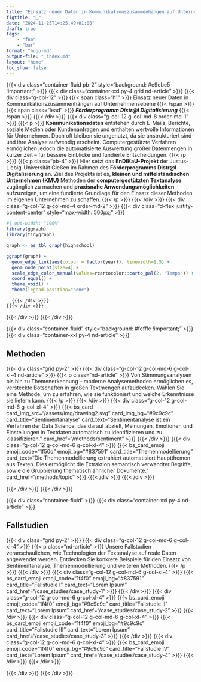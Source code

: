 ```yaml
---
title: "Einsatz neuer Daten in Kommunikationszusammenhängen auf Unternehmensebene"
figtitle: "💾"
date: "2024-11-25T14:25:49+01:00"
draft: true
tags: 
    - "foo"
    - "bar"
format: "hugo-md"
output-file: "_index.md"
layout: "home"
toc_show: false
---
```


<!-- Kommunikationsdaten umfassen Informationen, die bei der Interaktion zwischen Personen oder zwischen Personen und Geräten anfallen. Dazu gehören nicht nur die unmittelbaren Inhalte der Kommunikation, sondern auch verschiedene Metadaten wie Sender- und Empfängerinformationen, Zeitstempel, Betreffzeilen und mehr. Diese Daten können aus verschiedenen Quellen stammen, wie E-Mails, Textnachrichten, Chatprotokollen, sozialen Medien, Kundenanfragen und Kundenbefragungen. Für hessische Unternehmen können diese Kommunikationsdaten eine wertvolle Informationsquelle darstellen, deren Analyse wirtschaftlichen Mehrwert generieren kann.. -->

<!-- {{{< div id="chart" >}}} {{{< /div >}}}
<script src="/assets/js/wordcloud.js"></script> -->

{{{< div class="container-fluid pb-2" style="background: #e9ebe5 !important;" >}}}
  {{{< div class="container-xxl py-4 grid nd-article" >}}}
    {{{< div class="g-col-12" >}}} {{{< span class="h1" >}}} Einsatz neuer Daten in Kommunikationszusammenhängen auf Unternehmensebene {{{< /span >}}} <br> {{{< span class="lead" >}}} ***Förderprogramm Distr@l Digitalisierung*** {{{< /span >}}} {{{< /div >}}}
    {{{< div class="g-col-12 g-col-md-8 order-md-1" >}}}
      {{{< p >}}} **Kommunikationsdaten** entstehen durch E-Mails, Berichte, soziale Medien oder Kundenanfragen und enthalten wertvolle Informationen für Unternehmen. Doch oft bleiben sie ungenutzt, da sie unstrukturiert sind und ihre Analyse aufwendig erscheint. Computergestützte Verfahren ermöglichen jedoch die automatisierte Auswertung großer Datenmengen in kurzer Zeit – für bessere Einblicke und fundierte Entscheidungen. {{{< /p >}}} {{{< p class="pb-4" >}}} Hier setzt das **EnDiKaU-Projekt** der Justus-Liebig-Universität Gießen im Rahmen des **Förderprogramms Distr@l Digitalisierung** an. Ziel des Projekts ist es, **kleinen und mittelständischen Unternehmen (KMU)** Methoden der **computergestützten Textanalyse** zugänglich zu machen und **praxisnahe Anwendungsmöglichkeiten** aufzuzeigen, um eine fundierte Grundlage für den Einsatz dieser Methoden im eigenen Unternehmen zu schaffen. {{{< /p >}}} 
      <!-- {{{< div class="text-white text-bg-primary rounded p-3" >}}} -->
      <!--   {{{< p class="p-0" >}}} Unsere Website bietet Ihnen eine Übersicht der vielfältigen Werkzeuge, mit denen Kommunikationsdaten analysiert und genutzt werden können. Von den Grundlagen dieser Daten über Methoden, diese zu strukturieren und auszuwerten, bis hin zu praktischen Anwendungen – entdecken Sie, wie diese Methoden dazu beitragen können, wertvolle Erkenntnisse aus Kommunikationsdaten zu gewinnen. {{{< /p >}}} -->
      <!-- {{{< /div >}}} -->
    {{{< /div >}}}
    {{{< div class="g-col-12 g-col-md-4 order-md-2" >}}}
      {{{< div class="d-flex justify-content-center" style="max-width: 500px;" >}}}

```r
#| out-width: "100%"
library(ggraph)
library(tidygraph)

graph <- as_tbl_graph(highschool)

ggraph(graph) +
  geom_edge_link(aes(colour = factor(year)), linewidth=1.5) +
  geom_node_point(size=4) +
  scale_edge_color_manual(values=rcartocolor::carto_pal(2, "Temps")) +
  coord_equal() +
  theme_void() +
  theme(legend.position="none")
```

      {{{< /div >}}}
    {{{< /div >}}}
  {{{< /div >}}}
{{{< /div >}}}

{{{< div class="container-fluid" style="background: #fefffc !important;" >}}} {{{< div class="container-xxl py-4 nd-article" >}}} 

## Methoden

<!-- `{r} stringi::stri_rand_lipsum(1)` -->
<!-- Datenwissenschaftliche Methoden ermöglichen es, große Mengen an Textdaten zu analysieren, zu strukturieren und wertvolle Erkenntnisse daraus zu gewinnen. Verschiedene Techniken helfen dabei, Muster zu erkennen, Informationen zu kategorisieren und komplexe Zusammenhänge sichtbar zu machen. -->

{{{< div class="grid py-2" >}}} 
    {{{< div class="g-col-12 g-col-md-6 g-col-xl-4 nd-article" >}}} 
        {{{< p class="nd-article" >}}} Von Stimmungsanalysen bis hin zu Themenerkennung – moderne Analysemethoden ermöglichen es, versteckte Botschaften in großen Textmengen aufzudecken. Wählen Sie eine Methode, um zu erfahren, wie sie funktioniert und welche Erkenntnisse sie liefern kann. {{{< /p >}}}
    {{{< /div >}}} 
    {{{< div class="g-col-12 g-col-md-6 g-col-xl-4" >}}} 
        {{{< bs_card card_img_src="/assets/img/drawing2.svg" card_img_bg="#9c9c9c" card_title="Sentimentanalyse" card_text="Sentimentanalyse ist ein Verfahren der Data Science, das darauf abzielt, Meinungen, Emotionen und Einstellungen in Textdaten automatisch zu identifizieren und zu klassifizieren." card_href="/methods/sentiment" >}}}
    {{{< /div >}}} 
    {{{< div class="g-col-12 g-col-md-6 g-col-xl-4" >}}} 
        {{{< bs_card_emoji emoji_code="1f50d" emoji_bg="#837591" card_title="Themenmodellierung" card_text="Die Themenmodellierung extrahiert automatisiert Hauptthemen aus Texten. Dies ermöglicht die Extraktion semantisch verwandter Begriffe, sowie die Gruppierung thematisch ähnlicher Dokumente." card_href="/methods/topic" >}}}
    {{{< /div >}}} 
{{{< /div >}}} 

{{{< /div >}}} {{{< /div >}}} 



{{{< div class="container-fluid" >}}} {{{< div class="container-xxl py-4 nd-article" >}}}

## Fallstudien

<!-- `{r} stringi::stri_rand_lipsum(1)` -->

{{{< div class="grid py-2" >}}} 
    {{{< div class="g-col-12 g-col-md-6 g-col-xl-4" >}}} 
        {{{< p class="nd-article" >}}} Unsere Fallstudien veranschaulichen, wie Technologien der Textanalyse auf reale Daten angewendet werden. Entdecken Sie konkrete Beispiele für den Einsatz von Sentimentanalyse, Themenmodellierung und weiteren Methoden. {{{< /p >}}}
    {{{< /div >}}} 
    {{{< div class="g-col-12 g-col-md-6 g-col-xl-4" >}}} 
        {{{< bs_card_emoji emoji_code="1f4f0" emoji_bg="#837591" card_title="Fallstudie I" card_text="Lorem Ipsum" card_href="/case_studies/case_study-1" >}}}
    {{{< /div >}}} 
    {{{< div class="g-col-12 g-col-md-6 g-col-xl-4" >}}} 
        {{{< bs_card_emoji emoji_code="1f4f0" emoji_bg="#9c9c9c" card_title="Fallstudie II" card_text="Lorem Ipsum" card_href="/case_studies/case_study-2" >}}}
    {{{< /div >}}} 
    {{{< div class="g-col-12 g-col-md-6 g-col-xl-4" >}}} 
        {{{< bs_card_emoji emoji_code="1f4f0" emoji_bg="#9c9c9c" card_title="Fallstudie III" card_text="Lorem Ipsum" card_href="/case_studies/case_study-3" >}}}
    {{{< /div >}}} 
    {{{< div class="g-col-12 g-col-md-6 g-col-xl-4" >}}} 
        {{{< bs_card_emoji emoji_code="1f4f0" emoji_bg="#9c9c9c" card_title="Fallstudie IV" card_text="Lorem Ipsum" card_href="/case_studies/case_study-4" >}}}
    {{{< /div >}}} 
{{{< /div >}}}

{{{< /div >}}} {{{< /div >}}}

<!-- {{{< div class="container-fluid" style="background: #fefffc !important;" >}}} {{{< div class="container-xxl py-4 nd-article" >}}}  -->

<!-- ## Palette -->

<!-- ```{r} -->
<!-- library(ggplot2) -->

<!-- palette <- tibble::tribble( -->
<!--   ~color, ~palette, -->
<!--   "#2e2933", "base", -->
<!--   "#837591", "base", -->
<!--   "#e9ebe5", "base", -->
<!--   "#cf597e", "diverging", -->
<!--   "#e88471", "diverging", -->
<!--   "#eeb479", "diverging", -->
<!--   "#e9e29c", "diverging", -->
<!--   "#9ccb86", "diverging", -->
<!--   "#39b185", "diverging", -->
<!--   "#009392", "diverging", -->
<!--   "#f7feae", "sequential", -->
<!--   "#b7e6a5", "sequential", -->
<!--   "#7ccba2", "sequential", -->
<!--   "#46aea0", "sequential", -->
<!--   "#089099", "sequential", -->
<!--   "#00718b", "sequential", -->
<!--   "#045275", "sequential", -->
<!-- ) -->

<!-- palette |>  -->
<!--   dplyr::mutate( -->
<!--     color_palette_rank = dplyr::row_number(), .by=palette -->
<!--   ) |> -->
<!--   ggplot(aes(x=color_palette_rank, y=forcats::fct_rev(palette), fill=color)) + -->
<!--   geom_tile(width=1) + -->
<!--   geom_text(aes(label=color), color="black", nudge_x=0.1, nudge_y=0.1) + -->
<!--   geom_text(aes(label=color), color="white", nudge_x=-0.1, nudge_y=-0.1) + -->
<!--   scale_fill_identity() + -->
<!--   coord_equal() + -->
<!--   theme_minimal() + -->
<!--   theme( -->
<!--     axis.title=element_blank(), -->
<!--     axis.text.x=element_blank(), -->
<!--     axis.ticks.x=element_blank(), -->
<!--     panel.grid=element_blank() -->
<!--   ) -->
<!-- ``` -->

<!-- ## Emojis -->

<!-- 📧📨📄👥👤🗣️🌐📱📰📣 -->


<!-- {{{< /div >}}} {{{< /div >}}} -->

